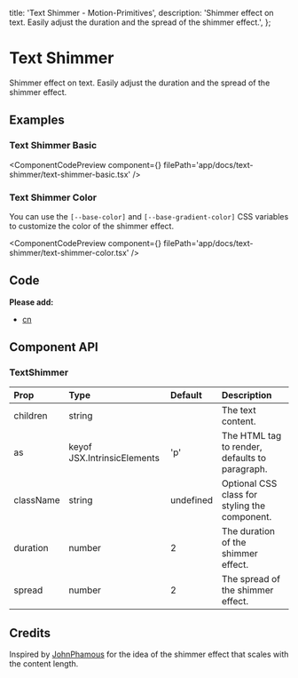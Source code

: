   title: 'Text Shimmer - Motion-Primitives',
  description:
    'Shimmer effect on text. Easily adjust the duration and the spread of the shimmer effect.',
};


# Text Shimmer

Shimmer effect on text. Easily adjust the duration and the spread of the shimmer effect.

## Examples

### Text Shimmer Basic

<ComponentCodePreview
  component={<TextShimmerBasic />}
  filePath='app/docs/text-shimmer/text-shimmer-basic.tsx'
/>

### Text Shimmer Color

You can use the `[--base-color]` and `[--base-gradient-color]` CSS variables to customize the color of the shimmer effect.

<ComponentCodePreview
  component={<TextShimmerColor />}
  filePath='app/docs/text-shimmer/text-shimmer-color.tsx'
/>

## Code

<CodeBlock filePath='components/core/text-shimmer.tsx' />

**Please add:**

- [cn](https://github.com/ibelick/motion-primitives/blob/main/lib/utils.ts)

## Component API

### TextShimmer

| Prop      | Type                        | Default   | Description                                    |
| :-------- | :-------------------------- | :-------- | :--------------------------------------------- |
| children  | string                      |           | The text content.                              |
| as        | keyof JSX.IntrinsicElements | 'p'       | The HTML tag to render, defaults to paragraph. |
| className | string                      | undefined | Optional CSS class for styling the component.  |
| duration  | number                      | 2         | The duration of the shimmer effect.            |
| spread    | number                      | 2         | The spread of the shimmer effect.              |

## Credits

Inspired by [JohnPhamous](https://x.com/JohnPhamous/status/1846963157027508504) for the idea of the shimmer effect that scales with the content length.
